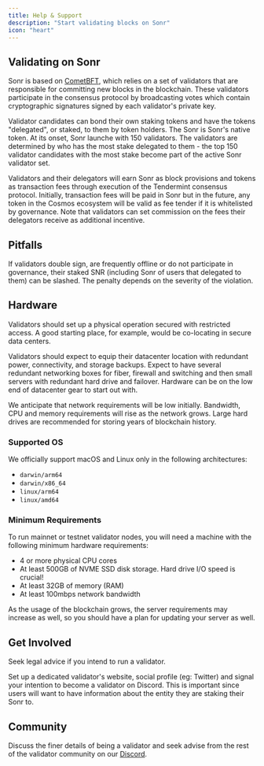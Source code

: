 ```yaml
---
title: Help & Support
description: "Start validating blocks on Sonr"
icon: "heart"
---
```


## Validating on Sonr

Sonr is based on [CometBFT](https://github.com/cometbft/cometbft),
which relies on a set of validators that are responsible for committing new blocks in the blockchain. These validators
participate in the consensus protocol by broadcasting votes which contain cryptographic signatures signed by each
validator's private key.

Validator candidates can bond their own staking tokens and have the tokens "delegated", or staked, to them by token
holders. The Sonr is Sonr's native token. At its onset, Sonr launche with 150 validators. The validators are
determined by who has the most stake delegated to them - the top 150 validator candidates with the most stake
become part of the active Sonr validator set.

Validators and their delegators will earn Sonr as block provisions and tokens as transaction fees through execution of
the Tendermint consensus protocol. Initially, transaction fees will be paid in Sonr but in the future, any token in the
Cosmos ecosystem will be valid as fee tender if it is whitelisted by governance. Note that validators can set commission
on the fees their delegators receive as additional incentive.

## Pitfalls

If validators double sign, are frequently offline or do not participate in governance, their staked SNR (including
Sonr of users that delegated to them) can be slashed. The penalty depends on the severity of the violation.

## Hardware

Validators should set up a physical operation secured with restricted access. A good starting place, for example,
would be co-locating in secure data centers.

Validators should expect to equip their datacenter location with redundant power, connectivity, and storage backups.
Expect to have several redundant networking boxes for fiber, firewall and switching and then small servers with redundant
hard drive and failover. Hardware can be on the low end of datacenter gear to start out with.

We anticipate that network requirements will be low initially. Bandwidth, CPU and memory requirements will rise as
the network grows. Large hard drives are recommended for storing years of blockchain history.

### Supported OS

We officially support macOS and Linux only in the following architectures:

-   `darwin/arm64`
-   `darwin/x86_64`
-   `linux/arm64`
-   `linux/amd64`

### Minimum Requirements

To run mainnet or testnet validator nodes, you will need a machine with the following minimum hardware requirements:

-   4 or more physical CPU cores
-   At least 500GB of NVME SSD disk storage. Hard drive I/O speed is crucial!
-   At least 32GB of memory (RAM)
-   At least 100mbps network bandwidth

As the usage of the blockchain grows, the server requirements may increase as well, so you should have a plan for
updating your server as well.

## Get Involved

<Warning>
Seek legal advice if you intend to run a validator.
</Warning>

Set up a dedicated validator's website, social profile (eg: Twitter) and signal your intention to become a validator on
Discord. This is important since users will want to have information about the entity they are staking their Sonr to.

## Community

Discuss the finer details of being a validator and seek advise from the rest of the validator community on our
[Discord](https://discord.gg/Sonr).
